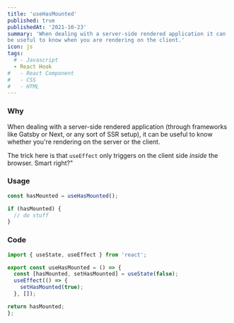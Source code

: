 ```yaml
---
title: 'useHasMounted'
published: true
publishedAt: '2021-10-23'
summary: 'When dealing with a server-side rendered application it can
be useful to know when you are rendering on the client.'
icon: js
tags:
  # - Javascript
  - React Hook
#   - React Component
#   - CSS
#   - HTML
---
```


### Why

When dealing with a server-side rendered application (through
frameworks like Gatsby or Next, or any sort of SSR setup), it can
be useful to know whether you're rendering on the server or the client.

The trick here is that `useEffect` only triggers on the client side _inside_ the browser. Smart right?"

### Usage

<CodeBlock>

```js
const hasMounted = useHasMounted();

if (hasMounted) {
  // do stuff
}
```

</CodeBlock>

### Code

<CodeBlock>

```js:useHasMounted.js
import { useState, useEffect } from 'react';

export const useHasMounted = () => {
  const [hasMounted, setHasMounted] = useState(false);
  useEffect(() => {
    setHasMounted(true);
  }, []);

return hasMounted;
};
```

</CodeBlock>
